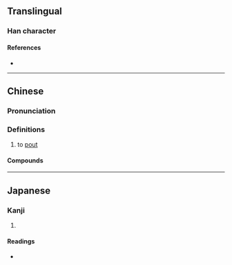 {{character info/new}}
==Translingual==

===Han character===
{{Han char|rn=30|rad=口|as=12|sn=15|four=61087|canj=RMTO|ids=⿰口厥}}

====References====
* {{Han ref|kx=0209.151|dkj=04347|hdz=10682.120|uh=5658|ud=22104|bh=E4FE|bd=58622}}

----

==Chinese==
{{zh-forms}}

===Pronunciation===
{{zh-pron
|m=juē
|c=kyut3
|cat=
}}

===Definitions===
{{zh-hanzi}}

# {{zh-alt-form|*撅|to [[lift]]|dot=;}} to [[pout]]

====Compounds====
{{zh-der|噘嘴兒|噘嘴}}

----

==Japanese==

===Kanji===
{{ja-kanji|grade=|rs=口12}}

# {{defn|lang=ja|sort=口12}}

====Readings====
* {{ja-readings|on=[[けつ]] (ketsu)|kun=}}
